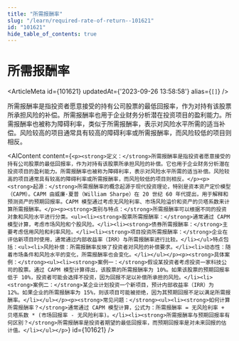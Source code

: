 ```yaml
---
title: "所需报酬率"
slug: "/learn/required-rate-of-return--101621"
id: "101621"
hide_table_of_contents: true
---
```



# 所需报酬率

<ArticleMeta id={101621} updatedAt={'2023-09-26 13:58:58'} alias={`[]`} />
<div className='border-solid border-b border-t-0 my-4 border-[var(--ifm-color-gray-300)]' />

所需报酬率是指投资者愿意接受的持有公司股票的最低回报率，作为对持有该股票所承担风险的补偿。所需报酬率也用于企业财务分析潜在投资项目的盈利能力。所需报酬率也被称为障碍利率，类似于所需报酬率，表示对风险水平所需的适当补偿。风险较高的项目通常具有较高的障碍利率或所需报酬率，而风险较低的项目则相反。

<AIContent content={`<p><strong>定义：</strong>所需报酬率是指投资者愿意接受的持有公司股票的最低回报率，作为对持有该股票所承担风险的补偿。它也用于企业财务分析潜在投资项目的盈利能力。所需报酬率也被称为障碍利率，表示对风险水平所需的适当补偿。风险较高的项目通常具有较高的障碍利率或所需报酬率，而风险较低的项目则相反。</p><p><strong>起源：</strong>所需报酬率的概念起源于现代投资理论，特别是资本资产定价模型（CAPM）。CAPM 由威廉·夏普（William Sharpe）在 20 世纪 60 年代提出，用于解释和预测资产的预期回报率。CAPM 模型通过考虑无风险利率、市场风险溢价和资产的贝塔系数来计算所需报酬率。</p><p><strong>类别与特点：</strong>所需报酬率可以根据不同的投资对象和风险水平进行分类。<ul><li><strong>股票所需报酬率：</strong>通常通过 CAPM 模型计算，考虑市场风险和个股风险。</li><li><strong>债券所需报酬率：</strong>主要考虑信用风险和利率风险。</li><li><strong>项目投资所需报酬率：</strong>企业在评估新项目时使用，通常通过内部收益率（IRR）与所需报酬率进行比较。</li></ul>特点包括：<ul><li>风险补偿：所需报酬率反映了投资者对风险的补偿要求。</li><li>动态性：随着市场条件和风险水平的变化，所需报酬率也会变化。</li></ul></p><p><strong>具体案例：</strong><ul><li><strong>案例一：</strong>假设某投资者考虑投资一家科技公司的股票。通过 CAPM 模型计算得出，该股票的所需报酬率为 10%。如果该股票的预期回报率低于 10%，投资者可能会选择不投资，因为回报不足以补偿所承担的风险。</li><li><strong>案例二：</strong>某企业计划投资一个新项目，预计内部收益率（IRR）为 12%。如果企业的所需报酬率为 15%，则该项目可能被拒绝，因为其预期回报不足以满足所需报酬率。</li></ul></p><p><strong>常见问题：</strong><ul><li><strong>如何计算所需报酬率？</strong>通常通过 CAPM 模型计算，公式为：所需报酬率 = 无风险利率 + 贝塔系数 * (市场回报率 - 无风险利率)。</li><li><strong>所需报酬率与预期回报率有何区别？</strong>所需报酬率是投资者期望的最低回报率，而预期回报率是对未来回报的估计值。</li></ul></p>`} id={101621} />
